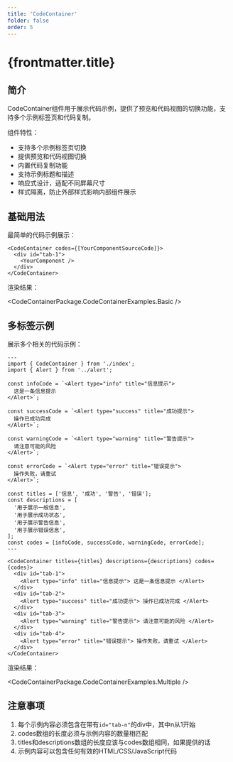 ```yaml
---
title: 'CodeContainer'
folder: false
order: 5
---
```



# {frontmatter.title}

## 简介

CodeContainer组件用于展示代码示例，提供了预览和代码视图的切换功能，支持多个示例标签页和代码复制。

组件特性：

- 支持多个示例标签页切换
- 提供预览和代码视图切换
- 内置代码复制功能
- 支持示例标题和描述
- 响应式设计，适配不同屏幕尺寸
- 样式隔离，防止外部样式影响内部组件展示

## 基础用法

最简单的代码示例展示：

```astro 
<CodeContainer codes={[YourComponentSourceCode]}>
  <div id="tab-1">
    <YourComponent />
  </div>
</CodeContainer>
```

渲染结果：

<CodeContainerPackage.CodeContainerExamples.Basic />

## 多标签示例

展示多个相关的代码示例：

```astro
---
import { CodeContainer } from './index';
import { Alert } from '../alert';

const infoCode = `<Alert type="info" title="信息提示">
  这是一条信息提示
</Alert>`;

const successCode = `<Alert type="success" title="成功提示">
  操作已成功完成
</Alert>`;

const warningCode = `<Alert type="warning" title="警告提示">
  请注意可能的风险
</Alert>`;

const errorCode = `<Alert type="error" title="错误提示">
  操作失败，请重试
</Alert>`;

const titles = ['信息', '成功', '警告', '错误'];
const descriptions = [
  '用于展示一般信息',
  '用于展示成功状态',
  '用于展示警告信息',
  '用于展示错误信息',
];
const codes = [infoCode, successCode, warningCode, errorCode];
---

<CodeContainer titles={titles} descriptions={descriptions} codes={codes}>
  <div id="tab-1">
    <Alert type="info" title="信息提示"> 这是一条信息提示 </Alert>
  </div>
  <div id="tab-2">
    <Alert type="success" title="成功提示"> 操作已成功完成 </Alert>
  </div>
  <div id="tab-3">
    <Alert type="warning" title="警告提示"> 请注意可能的风险 </Alert>
  </div>
  <div id="tab-4">
    <Alert type="error" title="错误提示"> 操作失败，请重试 </Alert>
  </div>
</CodeContainer>
```

渲染结果：

<CodeContainerPackage.CodeContainerExamples.Multiple />

## 注意事项

1. 每个示例内容必须包含在带有`id="tab-n"`的div中，其中n从1开始
2. codes数组的长度必须与示例内容的数量相匹配
3. titles和descriptions数组的长度应该与codes数组相同，如果提供的话
4. 示例内容可以包含任何有效的HTML/CSS/JavaScript代码
